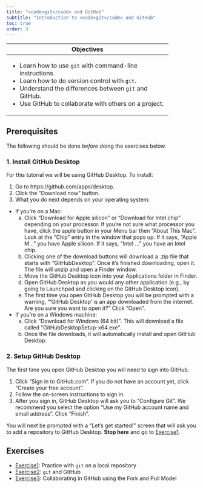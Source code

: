 ```yaml
---
title: "<code>git</code> and GitHub"
subtitle: "Introduction to <code>git</code> and GitHub"
toc: true
order: 3
---
```


+------------------------------------------------------------+
| Objectives                                                 |
+============================================================+
| -   Learn how to use `git` with command-line instructions. |
| -   Learn how to do version control with `git`.            |
| -   Understand the differences between `git` and GitHub.   |
| -   Use GitHub to collaborate with others on a project.    |
+------------------------------------------------------------+

## Prerequisites

The following should be done *before* doing the exercises below.

### 1. Install GitHub Desktop

For this tutorial we will be using GitHub Desktop. To install:

1. Go to https://github.com/apps/desktop.
2. Click the "Download now" button.
3. What you do next depends on your operating system:
 * If you're on a Mac:
    a. Click "Download for Apple silicon" or "Download for Intel chip" depending on your processor. If you're not sure what processor you have, click the apple button in your Menu bar then "About This Mac". Look at the "Chip" entry in the window that pops up. If it says, "Apple M..." you have Apple silicon. If it says, "Intel ..." you have an Intel chip.
    b. Clicking one of the download buttons will download a .zip file that starts with "GitHubDesktop". Once it's finished downloading, open it. The file will unzip and open a Finder window.
    c. Move the GitHub Desktop icon into your Applications folder in Finder.
    d. Open GitHub Desktop as you would any other application (e.g., by going to Launchpad and clicking on the GitHub Desktop icon).
    e. The first time you open GitHub Desktop you will be prompted with a warning, "'GitHub Desktop' is an app downloaded from the internet. Are you sure you want to open it?" Click "Open".
 * If you're on a Windows machine:
    a. Click "Download for Windows (64 bit)". This will download a file called "GitHubDesktopSetup-x64.exe".
    b. Once the file downloads, it will automatically install and open GitHub Desktop.
 
### 2. Setup GitHub Desktop

The first time you open GitHub Desktop you will need to sign into GitHub.

1. Click "Sign in to GitHub.com". If you do not have an account yet, click "Create your free account".
2. Follow the on-screen instructions to sign in.
3. After you sign in, GitHub Desktop will ask you to "Configure Git". We recommend you select the option "Use my GitHub account name and email address". Click "Finish".

You will next be prompted with a "Let's get started!" screen that will ask you to add a repository to GitHub Desktop. **Stop here** and go to  [Exercise1](exercise1.qmd).

## Exercises

-   [Exercise1](exercise1.qmd): Practice with `git` on a local repository
-   [Exercise2](exercise2.qmd): `git` and GitHub
-   [Exercise3](exercise3.qmd): Collaborating in GitHub using the Fork and Pull Model
